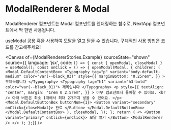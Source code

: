 
<Meta title="common/Modal/ModalRenderer" of={ModalRendererStories} />

# ModalRenderer & Modal

ModalRenderer 컴포넌트는 Modal 컴포넌트를 렌더링하는 함수로, NextApp 컴포넌트에서 딱 한번 사용됩니다.

useModal 공용 훅을 사용하여 모달을 열고 닫을 수 있습니다. 구체적인 사용 방법은 코드를 참고해주세요!

<Canvas 
  of={ModalRendererStories.Example}
  sourceState="shown"
  source={{
    language: 'jsx',
    code: `() => {
  const { openModal, closeModal } = useModal();
  const onClick = () => {
    openModal(Modal, {
      children: (
        <Modal.DefaultContentBox>
          <Typography
            tag="p"
            variant="body-default-medium"
            color="var(--black_03)"
            style={{
              marginBottom: "0.25rem",
            }}
          >
            부제목입니다
          </Typography>
          <Typography tag="h1" variant="h3-bold" color="var(--black_01)">
            제목입니다
          </Typography>
          <p
            style={{
              textAlign: "center",
              margin: "1rem 0 2.5rem",
            }}
          >
            아무 컴포넌트나 들어갈 수 있어요.
            <br />
            아래 버튼은 최소 1개에서 최대 2개까지 넣을 수 있어요.
          </p>
          <Modal.DefaultButtonBox buttonNum={1}>
            <Button variant="secondary" onClick={closeModal}>
              완료
            </Button>
          </Modal.DefaultButtonBox>
        </Modal.DefaultContentBox>
      ),
      closeModal,
    });
  };
  return (
    <>
      <Button variant="primary" onClick={onClick}>
        모달 열기
      </Button>
      <ModalRenderer />
    </>
  );
};`}}
/>